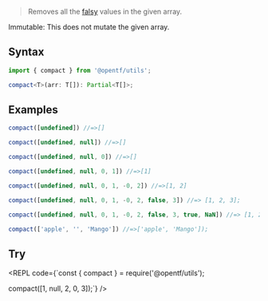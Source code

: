 
> Removes all the [falsy](https://developer.mozilla.org/en-US/docs/Glossary/Falsy) values in the given array.

<Callout emoji="✅" type="info">
Immutable: This does not mutate the given array.
</Callout>

## Syntax

```ts copy
import { compact } from '@opentf/utils';

compact<T>(arr: T[]): Partial<T[]>;
```

## Examples

```ts
compact([undefined]) //=>[]

compact([undefined, null]) //=>[]

compact([undefined, null, 0]) //=>[]

compact([undefined, null, 0, 1]) //=>[1]

compact([undefined, null, 0, 1, -0, 2]) //=>[1, 2]

compact([undefined, null, 0, 1, -0, 2, false, 3]) //=> [1, 2, 3];

compact([undefined, null, 0, 1, -0, 2, false, 3, true, NaN]) //=> [1, 2, 3, true]

compact(['apple', '', 'Mango']) //=>['apple', 'Mango']);
```

## Try

<REPL code={`const { compact } = require('@opentf/utils');

compact([1, null, 2, 0, 3]);`} />

